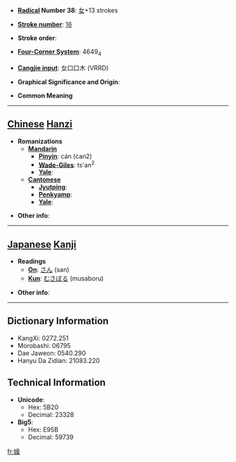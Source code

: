 * '''[[Wiktionary:Chinese radical index| Radical]] Number 38''': [[Wiktionary:Chinese radical index 女|女]]+13 strokes

* '''[[Wiktionary:Chinese total strokes index|Stroke number]]''': [[Wiktionary:Chinese total strokes index 16|16]]

* '''Stroke order''': 

* '''[[Wiktionary:Chinese four corner index|Four-Corner System]]''': 4649<sub>4</sub>

* '''[[Wiktionary:Chinese Cangjie index|Cangjie input]]''': 女口口木 (VRRD)

* '''Graphical Significance and Origin''': 

* '''Common Meaning'''

----

== [[Chinese]] [[Hanzi]] ==

* '''Romanizations'''
** '''[[Mandarin]]'''
*** '''[[Pinyin]]''': cán (can2)
*** '''[[Wade-Giles]]''': ts'an<sup>2</sup>
*** '''[[Yale]]''': 
** '''[[Cantonese]]'''
*** '''[[Jyutping]]''':
*** '''[[Penkyamp]]''': 
*** '''[[Yale]]''': 

* '''Other info''': 

----

== [[Japanese]] [[Kanji]] ==

* '''Readings'''
** '''[[On]]''': [[さん]] (san)
** '''[[Kun]]''': [[むさぼる]] (musaboru)

* '''Other info''':  

----

== Dictionary Information ==

* KangXi: 0272.251
* Morobashi: 06795
* Dae Jaweon: 0540.290
* Hanyu Da Zidian: 21083.220

== Technical Information ==

* '''Unicode''':
** Hex: 5B20
** Decimal: 23328
* '''Big5''':
** Hex: E95B
** Decimal: 59739

[[fr:嬠]]